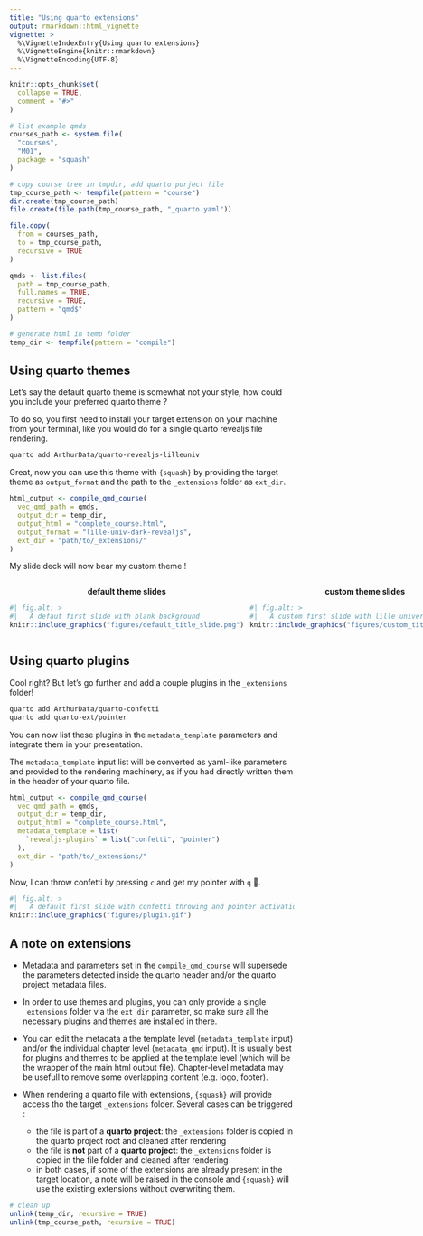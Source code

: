 ```yaml
---
title: "Using quarto extensions"
output: rmarkdown::html_vignette
vignette: >
  %\VignetteIndexEntry{Using quarto extensions}
  %\VignetteEngine{knitr::rmarkdown}
  %\VignetteEncoding{UTF-8}
---
```


```r
knitr::opts_chunk$set(
  collapse = TRUE,
  comment = "#>"
)
```

```r
# list example qmds
courses_path <- system.file(
  "courses",
  "M01",
  package = "squash"
)

# copy course tree in tmpdir, add quarto porject file
tmp_course_path <- tempfile(pattern = "course")
dir.create(tmp_course_path)
file.create(file.path(tmp_course_path, "_quarto.yaml"))

file.copy(
  from = courses_path,
  to = tmp_course_path,
  recursive = TRUE
)

qmds <- list.files(
  path = tmp_course_path,
  full.names = TRUE,
  recursive = TRUE,
  pattern = "qmd$"
)

# generate html in temp folder
temp_dir <- tempfile(pattern = "compile")

```

## Using quarto themes

Let's say the default quarto theme is somewhat not your style, how could you include your preferred quarto theme ?

To do so, you first need to install your target extension on your machine from your terminal, like you would do for a single quarto revealjs file rendering.

```.bash
quarto add ArthurData/quarto-revealjs-lilleuniv
```

Great, now you can use this theme with `{squash}` by providing the target theme as `output_format` and the path to the `_extensions` folder as `ext_dir`.

```r
html_output <- compile_qmd_course(
  vec_qmd_path = qmds,
  output_dir = temp_dir,
  output_html = "complete_course.html",
  output_format = "lille-univ-dark-revealjs",
  ext_dir = "path/to/_extensions/"
)
```

My slide deck will now bear my custom theme !

:::: {style="display: grid; grid-template-columns: 1fr 1fr; grid-column-gap: 10px;"}

::: {}

::: {style="text-align: center"}
**default theme slides**
:::

```r
#| fig.alt: >
#|   A defaut first slide with blank background
knitr::include_graphics("figures/default_title_slide.png")
```
:::

::: {}

::: {style="text-align: center"}
**custom theme slides**
:::

```r
#| fig.alt: >
#|   A custom first slide with lille university theme
knitr::include_graphics("figures/custom_title_slide.png")
```
:::

::::

## Using quarto plugins

Cool right? But let's go further and add a couple plugins in the `_extensions` folder!

```.bash
quarto add ArthurData/quarto-confetti
quarto add quarto-ext/pointer
```

You can now list these plugins in the `metadata_template` parameters and integrate them in your presentation.

The `metadata_template` input list will be converted as yaml-like parameters and provided to the rendering machinery, as if you had directly written them in the header of your quarto file.

```r
html_output <- compile_qmd_course(
  vec_qmd_path = qmds,
  output_dir = temp_dir,
  output_html = "complete_course.html",
  metadata_template = list(
    `revealjs-plugins` = list("confetti", "pointer")
  ),
  ext_dir = "path/to/_extensions/"
)
```

Now, I can throw confetti by pressing `c` and get my pointer with `q` 🎉.

```r
#| fig.alt: >
#|   A default first slide with confetti throwing and pointer activation
knitr::include_graphics("figures/plugin.gif")
```

## A note on extensions

* Metadata and parameters set in the `compile_qmd_course` will supersede the parameters detected inside the quarto header and/or the quarto project metadata files.

* In order to use themes and plugins, you can only provide a single `_extensions` folder via the `ext_dir` parameter, so make sure all the necessary plugins and themes are installed in there.

* You can edit the metadata a the template level (`metadata_template` input) and/or the individual chapter level (`metadata_qmd` input). It is usually best for plugins and themes to be applied at the template level (which will be the wrapper of the main html output file). Chapter-level metadata may be usefull to remove some overlapping content (e.g. logo, footer).

* When rendering a quarto file with extensions, `{squash}` will provide access tho the target `_extensions` folder. Several cases can be triggered :

  - the file is part of a **quarto project**: the `_extensions` folder is copied in the quarto project root and cleaned after rendering
  - the file is **not** part of a **quarto project**: the `_extensions` folder is copied in the file folder and cleaned after rendering
  - in both cases, if some of the extensions are already present in the target location, a note will be raised in the console and `{squash}` will use the existing extensions without overwriting them.

```r
# clean up
unlink(temp_dir, recursive = TRUE)
unlink(tmp_course_path, recursive = TRUE)
```
